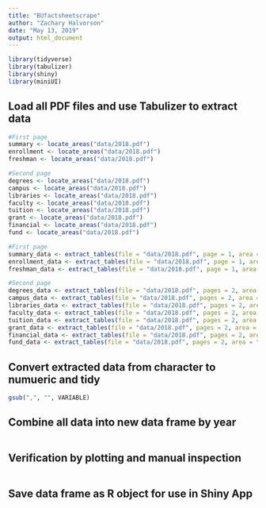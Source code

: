 ```yaml
---
title: "BUfactsheetscrape"
author: "Zachary Halvorson"
date: "May 13, 2019"
output: html_document
---
```


```r
library(tidyverse)
library(tabulizer)
library(shiny)
library(miniUI)
```

## Load all PDF files and use Tabulizer to extract data

```r

#First page
summary <- locate_areas("data/2018.pdf")
enrollment <- locate_areas("data/2018.pdf")
freshman <- locate_areas("data/2018.pdf")

#Second page
degrees <- locate_areas("data/2018.pdf")
campus <- locate_areas("data/2018.pdf")
libraries <- locate_areas("data/2018.pdf")
faculty <- locate_areas("data/2018.pdf")
tuition <- locate_areas("data/2018.pdf")
grant <- locate_areas("data/2018.pdf")
financial <- locate_areas("data/2018.pdf")
fund <- locate_areas("data/2018.pdf")

```


```r

#First page
summary_data <- extract_tables(file = "data/2018.pdf", page = 1, area = summary)
enrollment_data <- extract_tables(file = "data/2018.pdf", page = 1, area = enrollment)
freshman_data <- extract_tables(file = "data/2018.pdf", page = 1, area = freshman)

#Second page
degrees_data <- extract_tables(file = "data/2018.pdf", pages = 2, area = degrees)
campus_data <- extract_tables(file = "data/2018.pdf", pages = 2, area = campus)
libraries_data <- extract_tables(file = "data/2018.pdf", pages = 2, area = libraries)
faculty_data <- extract_tables(file = "data/2018.pdf", pages = 2, area = faculty)
tuition_data <- extract_tables(file = "data/2018.pdf", pages = 2, area = tuition)
grant_data <- extract_tables(file = "data/2018.pdf", pages = 2, area = grant)
financial_data <- extract_tables(file = "data/2018.pdf", pages = 2, area = financial)
fund_data <- extract_tables(file = "data/2018.pdf", pages = 2, area = fund)

```

## Convert extracted data from character to numueric and tidy

```r


gsub(",", "", VARIABLE)

```

## Combine all data into new data frame by year

```r





```



## Verification by plotting and manual inspection

```r




```


## Save data frame as R object for use in Shiny App

```r



```





